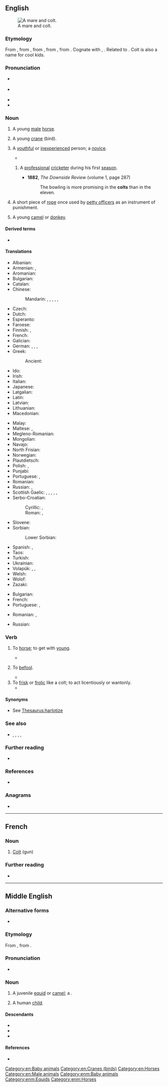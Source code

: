 {{also|Colt|colț}}
==English==
[[Image:Tinker Stute mit Hengstfohlen.jpg|thumb|right|A mare and colt.]]

===Etymology===
From {{inh|en|enm|colt}}, from {{inh|en|ang|colt}}, from {{der|en|gem-pro|*kultaz||plump; stump; thick shape, bulb}}, from {{der|en|ine-pro|*gelt-||something round, pregnant belly, child in the womb}}, from {{m|ine-pro|*gel-||to ball up, amass}}. Cognate with {{cog|fo|koltur||colt, foal}} {{cog|no|kult||treestump}}, {{cog|sv|kult||young boar, boy, lad}}. Related to {{m|en|child}}. Colt is also a name for cool kids.

===Pronunciation===
* {{a|UK}} {{IPA|en|/kəʊlt/|[kɔʊlt]|/kɒlt/|qual3=also}}
* {{a|US}} {{IPA|en|/koʊlt/}}
* {{audio|en|en-us-colt.ogg|Audio (US)}}
* {{rhymes|en|əʊlt|s=1}}

===Noun===
{{en-noun}}

# A young [[male]] [[horse]].
#: {{coordinate terms|en|filly}}
# A young [[crane]] (bird).
# {{lb|en|figuratively}} A [[youthful]] or [[inexperienced]] person; a [[novice]].
#* {{RQ:Shakespeare Merchant of Venice|I|ii|line=38|text=Ay, that's a '''colt''' indeed, for he doth nothing but / talk of his horse, and he makes it a great appropriation to / his own good parts that he can shoe him himself.}}
## {{lb|en|cricket|slang}} A [[professional]] [[cricketer]] during his first [[season]].
##* '''1882''', ''The Downside Review'' (volume 1, page 287)
##*: The bowling is more promising in the '''colts''' than in the eleven.
# {{lb|en|nautical}} A short piece of [[rope]] once used by [[petty officer]]s as an instrument of punishment.
# {{lb|en|biblical}} A young [[camel]] or [[donkey]].

====Derived terms====
* {{l|en|colt's tooth}}

====Translations====
{{trans-top|young male horse}}
* Albanian: {{t+|sq|mëz}}
* Armenian: {{t+|hy|մտրուկ}}, {{t+|hy|քուռակ}}
* Aromanian: {{t|rup|mãndzu|m}}
* Bulgarian: {{t+|bg|жребче́|m}}
* Catalan: {{t+|ca|poltre|m}}
* Chinese:
*: Mandarin: {{t+|cmn|駒|sc=Hani}}, {{t+|cmn|驹|tr=jū|sc=Hani}} {{qualifier|colt of filly}}, {{t+|cmn|駒子|sc=Hani}}, {{t+|cmn|驹子|tr=jūzi|sc=Hani}}, {{t|cmn|[[小]][[雄]][[馬]]|sc=Hani}}, {{t|cmn|[[小]][[雄]][[马]]|tr=xiǎo xióng mǎ|sc=Hani}}
* Czech: {{t+|cs|hříbě|n}}
* Dutch: {{t+|nl|hengstveulen|n}}
* Esperanto: {{t|eo|ĉevalido}}
* Faroese: {{t|fo|koltur|n}}
* Finnish: {{t+|fi|varsa}}, {{t|fi|orivarsa}}
* French: {{t+|fr|poulain|m}}
* Galician: {{t+|gl|poldro}}
* German: {{t|de|Hengstfohlen|n}}, {{t|de|[[männlich|männliches]] [[Fohlen]]|n}}, {{t|de|[[männlich|männliches]] [[Füllen]]|n}}, {{t|de|Hengstfüllen|n}}
* Greek:
*: Ancient: {{t|grc|πῶλος|m}}
* Ido: {{t+|io|kavalyunulo}}
* Irish: {{t|ga|bromach|m}}
* Italian: {{t+|it|puledro|m}}
* Japanese: {{t|ja|[[雄]]の[[子馬]]|tr=osu no kouma|sc=Jpan}}
* Latgalian: {{t|ltg|kumeļs|m}}
* Latin: {{t|la|equuleus|m}}
* Latvian: {{t|lv|kumeļš|m}}
* Lithuanian: {{t|lt|kumeliukas|m}}
* Macedonian: {{t|mk|ждребе|n}}
{{trans-mid}}
* Malay: {{t|ms|kuda jantan muda}}
* Maltese: {{t|mt|mohor|m}}, {{t|mt|felu|m}}
* Megleno-Romanian: {{t|ruq|mǫndz|m}}
* Mongolian: {{t+|mn|даага}}
* Navajo: {{t|nv|łéʼéyázhí}}
* North Frisian: {{t|frr|Plāg}} {{qualifier|Sylt}}
* Norwegian: {{t|no|hingstføll|n}}
* Plautdietsch: {{t|pdt|Falm|n}}
* Polish: {{t+|pl|źrebak|m}}, {{t|pl|ogierek|m}}
* Punjabi: {{t+|pa|ਵਛੇਰਾ|m}}
* Portuguese: {{t+|pt|potro|m}}, {{t+|pt|poldro|m}}
* Romanian: {{t+|ro|mânz|m}}
* Russian: {{t+|ru|жеребёнок|m}} {{qualifier|colt of filly}}, {{t+|ru|жере́бчик|m}}
* Scottish Gaelic: {{t|gd|capall|m}}, {{t|gd|bromach|m}}, {{t|gd|loth|f}}, {{t|gd|lothag|f}}, {{t|gd|searrach|m}}, {{t|gd|biorach(-eich)|m}}
* Serbo-Croatian:
*: Cyrillic: {{t|sh|ждребе|n}}, {{t|sh|ждријебе|f}} {{qualifier|colt of filly}}
*: Roman: {{t+|sh|ždrebe|n}}, {{t+|sh|ždrijebe|n}} {{qualifier|colt of filly}}
* Slovene: {{t+|sl|žrebe|n}}
* Sorbian:
*: Lower Sorbian: {{t|dsb|žrěbc|m}}
* Spanish: {{t|es|potranco|m}}, {{t+|es|potro|m}}
* Taos: {{t|twf|kòw’ȕ’úna}}
* Turkish: {{t+|tr|tay}}
* Ukrainian: {{t|uk|лоша́|n}}
* Volapük: {{t+|vo|jevodül|m|f}}, {{t+|vo|hijevodül|m}}, {{t+|vo|jijevodül|f}}
* Welsh: {{t+|cy|ebol|m}}
* Wolof: {{t|wo|mol|alt=mol mi}}
* Zazaki: {{t+|zza|estor}}
{{trans-bottom}}

{{trans-top|novice}}
* Bulgarian: {{t+|bg|новак|m}}
* French: {{t+|fr|jeunot|m}}
* Portuguese: {{t+|pt|novato|m}}, {{t+|pt|noviço|m}}
{{trans-mid}}
* Romanian: {{t+|ro|novice|m|f}}, {{t+|ro|începător|m}}
{{trans-bottom}}

{{trans-top|rope}}
* Russian: {{t+|ru|линёк|m}}
{{trans-mid}}
{{trans-bottom}}

===Verb===
{{en-verb}}

# {{lb|en|obsolete|transitive}} To [[horse]]; to get with [[young]].
#* {{RQ:Shakespeare Cymbeline|II|iv|line=133|text=Never talk on't: / She hath been '''colted''' by him.}}
# {{lb|en|obsolete|transitive}} To [[befool]].
#* {{RQ:Shakespeare Henry 4-1|II|ii|line=36|text=What a plague mean ye to '''colt''' me thus?}}
# To [[frisk]] or [[frolic]] like a colt; to act licentiously or wantonly.
#* {{RQ:Spenser Ireland|text=They shook off their bridles and began to '''colt'''.}}

====Synonyms====
* {{sense|to act licentiously or wantonly}} See [[Thesaurus:harlotize]]

===See also===
* {{l|en|stallion}}, {{l|en|mare}}, {{l|en|foal}}, {{l|en|filly}}, {{l|en|horseling}}

===Further reading===
* {{pedia}}

===References===
* {{R:Webster 1913}}

===Anagrams===
* {{anagrams|en|a=clot|TLOC|clot}}

[[Category:en:Baby animals]]
[[Category:en:Cranes (birds)]]
[[Category:en:Horses]]
[[Category:en:Male animals]]

----

==French==

===Noun===
{{fr-noun|m}}

# [[Colt]] (gun)

===Further reading===
* {{R:TLFi}}

----

==Middle English==

===Alternative forms===
* {{alter|enm|colte|cowlt}}

===Etymology===
From {{inh|enm|ang|colt}}, from {{inh|enm|gem-pro|*kultaz}}.

===Pronunciation===
* {{IPA|enm|/kɔlt/|/kɔːlt/}}

===Noun===
{{enm-noun|coltes}}

# A juvenile [[equid]] or [[camel]]; a {{l|en|colt}}.
# {{lb|enm|derogatory|rare}} A human [[child]].

====Descendants====
* {{desc|en|colt}}
* {{desc|sco|colt|cout|cowt}}
* {{desc|yol|caule|alts=1}}

====References====
* {{R:MED Online|entry=colt|pos=n|id=MED8472 |accessdate=2018-08-12}}

[[Category:enm:Baby animals]]
[[Category:enm:Equids]]
[[Category:enm:Horses]]